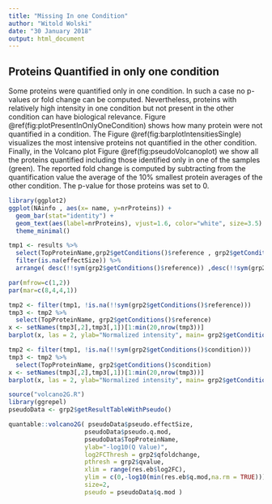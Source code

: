 ```yaml
---
title: "Missing In one Condition"
author: "Witold Wolski"
date: "30 January 2018"
output: html_document
---
```



## Proteins Quantified in only one condition

Some proteins were quantified only in one condition. In such a case no p-values or fold change can be computed. Nevertheless, proteins with relatively high intensity in one condition but not present in the other condition can have biological relevance. Figure \@ref(fig:plotPresentInOnlyOneCondition) shows how many protein were not quantified in a condition. The Figure \@ref(fig:barplotIntensitiesSingle) visualizes the most intensive proteins not quantified in the other condition. Finally, in the Volcano plot Figure \@ref(fig:pseudoVolcanoplot) we show all the proteins quantified including those identified only in one of the samples (green). The reported fold change is computed by subtracting from the quantification value the average of the 10% smallest protein averages of the other condition. The p-value for those proteins was set to 0.


```r
library(ggplot2)
ggplot(NAinfo , aes(x= name, y=nrProteins)) +
  geom_bar(stat="identity") +
  geom_text(aes(label=nrProteins), vjust=1.6, color="white", size=3.5) +
  theme_minimal()

```



```r
tmp1 <- results %>%
  select(TopProteinName,grp2$getConditions()$reference , grp2$getConditions()$condition,effectSize) %>%
  filter(is.na(effectSize)) %>%
  arrange( desc(!!sym(grp2$getConditions()$reference)) ,desc(!!sym(grp2$getConditions()$condition)) ) 

```


```r

par(mfrow=c(1,2))
par(mar=c(8,4,4,1))

tmp2 <- filter(tmp1, !is.na(!!sym(grp2$getConditions()$reference)))
tmp3 <- tmp2 %>%
  select(TopProteinName, grp2$getConditions()$reference)
x <- setNames(tmp3[,2],tmp3[,1])[1:min(20,nrow(tmp3))]
barplot(x, las = 2, ylab="Normalized intensity", main= grp2$getConditions()$reference,cex.names=0.7, border="lightblue")

tmp2 <- filter(tmp1, !is.na(!!sym(grp2$getConditions()$condition)))
tmp3 <- tmp2 %>%
  select(TopProteinName, grp2$getConditions()$condition)
x <- setNames(tmp3[,2],tmp3[,1])[1:min(20,nrow(tmp3))]
barplot(x, las = 2, ylab="Normalized intensity", main= grp2$getConditions()$condition,cex.names=0.7, border="lightblue")

```




```r
source("volcano2G.R")
library(ggrepel)
pseudoData <- grp2$getResultTableWithPseudo()

quantable::volcano2G( pseudoData$pseudo.effectSize,
                     pseudoData$pseudo.q.mod,
                     pseudoData$TopProteinName,
                     ylab="-log10(Q Value)",
                     log2FCThresh = grp2$qfoldchange,
                     pthresh = grp2$qvalue,
                     xlim = range(res.eb$log2FC),
                     ylim = c(0,-log10(min(res.eb$q.mod,na.rm = TRUE))),
                     size=2,
                     pseudo = pseudoData$q.mod )

```

